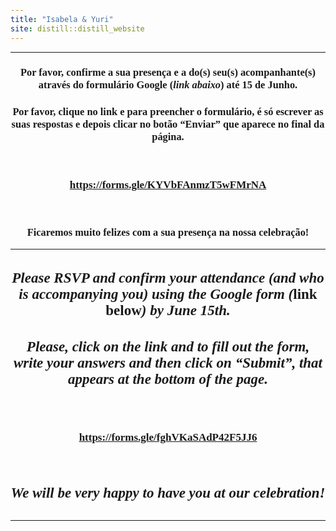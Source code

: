 ```yaml
---
title: "Isabela & Yuri"
site: distill::distill_website
---
```


<style type="text/css">
.slick-initialized .slick-slide {
    padding: 0;
}
</style>

<style type="text/css">
h1{
font-family: Taviraj;
}
</style>

<style type="text/css">
h2{
font-family: Taviraj;
}
</style>

<style type="text/css">
h3{
text-align: center;
font-family: Taviraj;
}
</style>

<style type="text/css">
h4{
font-family: Taviraj;
text-align: center;
font-size: 23px;
}
</style>


<style type="text/css">
a{
font-size: 17px;
font-family: Taviraj;
}
</style>

<style type="text/css">
.navbar-fixed-top{
position: absolute;
z-index: 2;
}
</style>

<style type="text/css">
  .navbar-brand {
    min-height: auto;
    content:url("https://media.githubusercontent.com/media/isabela-yuri/isabela-yuri.github.io/main/sakura_complete_2.png");
    width:100%; /*width of your image*/
    max-width: 100%;
    margin-top: -5%;
    top: 0px;
   height:auto; /*height of your image*/
   padding = 0;
  }
}
</style>

<style type="text/css">
   .title{
   font-size: 0px !important;
}
</style>

<style type="text/css">
   .my_text{
   text-align: center;
   font-family: Taviraj;
}
</style>

<style type="text/css">
   img{
   padding: 3px;
   display:inline-block;
   position: relative;
   top: 0px;
}
</style>

<style type="text/css">
   .center {
  display: block;
  margin-left: auto;
  margin-right: auto;
  margin-top: auto;
}
</style>

<style type="text/css">
   .navbar .navbar-default  .navbar-fixed-top {
  min-height: auto;
  bottom: 0;
}
</style>

<style type="text/css">
  body{
  padding-top: 18%;
}
</style>
<style type="text/css">
@media only screen and (max-width: 768px) {
    body{
  padding-top: 40%;
}
}
</style>
<style type="text/css">
@media all and (-webkit-min-device-pixel-ratio:0) and (min-resolution: .001dpcm) { 
  body{
  padding-top: 30%;
}
}
</style>

----


### Por favor, confirme a sua presença e a do(s) seu(s) acompanhante(s) através do formulário Google (*link abaixo*) até 15 de Junho.
### Por favor, clique no link e para preencher o formulário, é só escrever as suas respostas e depois clicar no botão "Enviar" que aparece no final da página.

</br>

### [https://forms.gle/KYVbFAnmzT5wFMrNA](https://forms.gle/KYVbFAnmzT5wFMrNA){target="_blank"}

</br>

### Ficaremos muito felizes com a sua presença na nossa celebração!

----

#### *Please RSVP and confirm your attendance (and who is accompanying you) using the Google form (*link below*) by June 15th.*
#### *Please, click on the link and to fill out the form, write your answers and then click on "Submit", that appears at the bottom of the page.*
</br>


### [https://forms.gle/fghVKaSAdP42F5JJ6](https://forms.gle/fghVKaSAdP42F5JJ6){target="_blank"}

</br>

#### *We will be very happy to have you at our celebration!*

----
